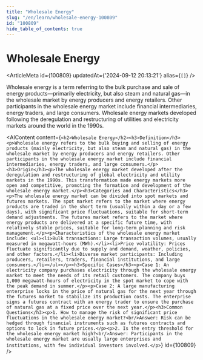 ```yaml
---
title: "Wholesale Energy"
slug: "/en/learn/wholesale-energy-100809"
id: "100809"
hide_table_of_contents: true
---
```



# Wholesale Energy

<ArticleMeta id={100809} updatedAt={'2024-09-12 20:13:21'} alias={`[]`} />
<div className='border-solid border-b border-t-0 my-4 border-[var(--ifm-color-gray-300)]' />

Wholesale energy is a term referring to the bulk purchase and sale of energy products—primarily electricity, but also steam and natural gas—in the wholesale market by energy producers and energy retailers. Other participants in the wholesale energy market include financial intermediaries, energy traders, and large consumers. Wholesale energy markets developed following the deregulation and restructuring of utilities and electricity markets around the world in the 1990s.

<AIContent content={`<h2>Wholesale Energy</h2><h3>Definition</h3><p>Wholesale energy refers to the bulk buying and selling of energy products (mainly electricity, but also steam and natural gas) in the wholesale market by energy producers and energy retailers. Other participants in the wholesale energy market include financial intermediaries, energy traders, and large consumers.</p><h3>Origin</h3><p>The wholesale energy market developed after the deregulation and restructuring of global electricity and utility markets in the 1990s. This transformation made energy markets more open and competitive, promoting the formation and development of the wholesale energy market.</p><h3>Categories and Characteristics</h3><p>The wholesale energy market can be divided into spot markets and futures markets. The spot market refers to the market where energy products are traded in the short term (usually within a day or a few days), with significant price fluctuations, suitable for short-term demand adjustments. The futures market refers to the market where energy products are delivered at a specific future time, with relatively stable prices, suitable for long-term planning and risk management.</p><p>Characteristics of the wholesale energy market include: <ul><li>Bulk transactions: Large transaction volumes, usually measured in megawatt-hours (MWh).</li><li>Price volatility: Prices fluctuate significantly due to supply and demand, weather, policies, and other factors.</li><li>Diverse market participants: Including producers, retailers, traders, financial institutions, and large consumers.</li></ul></p><h3>Specific Cases</h3><p>Case 1: An electricity company purchases electricity through the wholesale energy market to meet the needs of its retail customers. The company buys 1,000 megawatt-hours of electricity in the spot market to cope with the peak demand in summer.</p><p>Case 2: A large manufacturing enterprise locks in the price of natural gas for the next year through the futures market to stabilize its production costs. The enterprise signs a futures contract with an energy trader to ensure the purchase of natural gas at a fixed price over the next year.</p><h3>Common Questions</h3><p>1. How to manage the risk of significant price fluctuations in the wholesale energy market?<br/>Answer: Risk can be hedged through financial instruments such as futures contracts and options to lock in future prices.</p><p>2. Is the entry threshold for the wholesale energy market high?<br/>Answer: Participants in the wholesale energy market are usually large enterprises and institutions, with few individual investors involved.</p>`} id={100809} />
